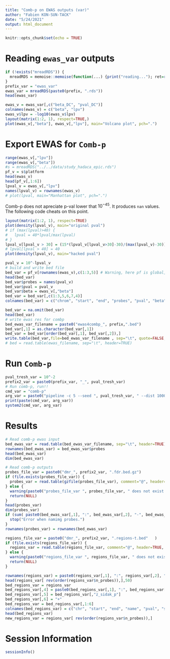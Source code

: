 ```yaml
---
title: "Comb-p on EWAS outputs (var)"
author: "Fabien KON-SUN-TACK"
date: "5/24/2021"
output: html_document
---
```


```r
knitr::opts_chunk$set(echo = TRUE)
```

# Reading `ewas_var`  outputs


```r
if (!exists("mreadRDS")) {
  mreadRDS = memoise::memoise(function(...) {print("reading..."); ret=readRDS(...); print("done."); return(ret)})
}
prefix_var = "ewas_var"
ewas_var = mreadRDS(paste0(prefix, ".rds"))
head(ewas_var)

ewas_v = ewas_var[,c("beta_DC", "pval_DC")]
colnames(ewas_v) = c("beta", "lpv")
ewas_v$lpv = -log10(ewas_v$lpv)
layout(matrix(1:2, 1), respect=TRUE,)
plot(ewas_v[,"beta"], ewas_v[,"lpv"], main="Volcano plot", pch=".")
```

# Export EWAS for `Comb-p`

```r
range(ewas_v[,"lpv"])
range(ewas_v[,"beta"])
#s = mreadRDS("../../data/study_hadaca_epic.rds")
pf_v = s$platform
head(ewas_v)
head(pf_v[,1:6])
lpval_v = ewas_v[,"lpv"]
names(lpval_v) = rownames(ewas_v)
# plot(lpval, main="Manhattan plot", pch=".")
```

Comb-p does not apreciate p-val lower that $10^{-45}$.
It produces `nan` values.
The following code cheats on this point.

```r
layout(matrix(1:2, 1), respect=TRUE)
plot(density(lpval_v), main="original pval")
# if (max(lpval)>40) {
#   lpval = 40*lpval/max(lpval)
# }
lpval_v[lpval_v > 30] = (15*(lpval_v[lpval_v>30]-30)/(max(lpval_v)-30))+30
# lpval[lpval > 40] = 40
plot(density(lpval_v), main="hacked pval")
```

```r
pval_v = 10^-lpval_v
# build and write bed file
bed_var = pf_v[rownames(ewas_v),c(1:3,5)] # Warning, here pf is global, it must be arg and indexed!!
head(bed_var)
bed_var$probes = names(pval_v)
bed_var$pval = pval_v
bed_var$beta = ewas_v[,"beta"]
bed_var = bed_var[,c(1:3,5,6,7,4)]
colnames(bed_var) = c("chrom", "start", "end", "probes", "pval", "beta", "strand")

bed_var = na.omit(bed_var)
head(bed_var)
# write ewas res for combp
bed_ewas_var_filename = paste0("ewas4combp_", prefix,".bed")
bed_var[,1] = as.character(bed_var[,1])
bed_var = bed_var[order(bed_var[,1], bed_var[,2]),]
write.table(bed_var,file=bed_ewas_var_filename , sep="\t", quote=FALSE, row.names=FALSE, col.names=TRUE)
# bed = read.table(ewas_filename, sep="\t", header=TRUE)
```

# Run `Comb-p`

```r
pval_tresh_var = 10^-2
prefix2_var = paste0(prefix_var, "_", pval_tresh_var)
# Run comb-p, run!!
cmd_var = "comb-p"
arg_var = paste0("pipeline -c 5 --seed ", pval_tresh_var, " --dist 1000 -p dmr_", prefix2_var," --region-filter-p 0.05 --region-filter-n 2 ", bed_ewas_var_filename)
print(paste(cmd_var, arg_var))
system2(cmd_var, arg_var)
```

# Results

```r
# Read comb-p ewas input
bed_ewas_var = read.table(bed_ewas_var_filename, sep="\t", header=TRUE)
rownames(bed_ewas_var) = bed_ewas_var$probes
head(bed_ewas_var)
dim(bed_ewas_var)

# Read comb-p outputs
probes_file_var = paste0("dmr_", prefix2_var, ".fdr.bed.gz")
if (file.exists(probes_file_var)) {
  probes_var = read.table(gzfile(probes_file_var), comment="@", header=TRUE);
} else {
  warning(paste0("probes_file_var ", probes_file_var, " does not exist. Have to fix it! "))
  return(NULL)    
}
head(probes_var)
dim(probes_var)
if (sum( paste0(bed_ewas_var[,1], ":", bed_ewas_var[,2], "-", bed_ewas_var[,3]) !=  paste0(probes_var[,1], ":", probes_var[,2], "-", probes_var[,3])) != 0) {
  stop("Error when namimg probes.")
}
rownames(probes_var) = rownames(bed_ewas_var)

regions_file_var = paste0("dmr_", prefix2_var, ".regions-t.bed"   )
if (file.exists(regions_file_var)) {
  regions_var = read.table(regions_file_var, comment="@", header=TRUE, stringsAsFactors=FALSE)
} else {
  warning(paste0("regions_file_var ", regions_file_var, " does not exist. Have to fix it! "))
  return(NULL)
}

rownames(regions_var) = paste0(regions_var[,1], ":", regions_var[,2], "-", regions_var[,3])
head(regions_var[ rev(order(regions_var$n_probes)),],50)
bed_regions_var = regions_var
bed_regions_var[,4] = paste0(bed_regions_var[,1], ":", bed_regions_var[,2], "-", bed_regions_var[,3])
bed_regions_var[,5] = bed_regions_var[,"z_sidak_p"]
bed_regions_var[,6] = "+"
bed_regions_var = bed_regions_var[,1:6]
colnames(bed_regions_var) = c("chr", "start", "end", "name", "pval", "strand")
head(bed_regions_var)
new_regions_var = regions_var[ rev(order(regions_var$n_probes)),]


```



# Session Information

```r
sessionInfo()
```


